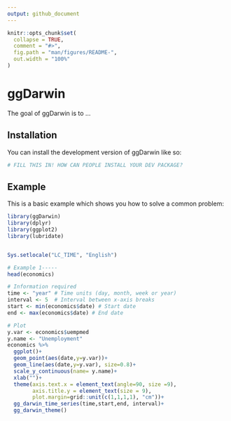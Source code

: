 ```yaml
---
output: github_document
---
```


<!-- README.md is generated from README.Rmd. Please edit that file -->

```r
knitr::opts_chunk$set(
  collapse = TRUE,
  comment = "#>",
  fig.path = "man/figures/README-",
  out.width = "100%"
)
```

# ggDarwin

<!-- badges: start -->
<!-- badges: end -->

The goal of ggDarwin is to ...

## Installation

You can install the development version of ggDarwin like so:

``` r
# FILL THIS IN! HOW CAN PEOPLE INSTALL YOUR DEV PACKAGE?
```

## Example

This is a basic example which shows you how to solve a common problem:

```r
library(ggDarwin)
library(dplyr)
library(ggplot2)
library(lubridate)


Sys.setlocale("LC_TIME", "English")

# Example 1-----
head(economics)

# Information required
time <- "year" # Time units (day, month, week or year)
interval <- 5  # Interval between x-axis breaks
start <- min(economics$date) # Start date
end <- max(economics$date) # End date

# Plot
y.var <- economics$uempmed
y.name <- "Unemployment"
economics %>%
  ggplot()+
  geom_point(aes(date,y=y.var))+
  geom_line(aes(date,y=y.var), size=0.8)+
  scale_y_continuous(name= y.name)+
  xlab("")+
  theme(axis.text.x = element_text(angle=90, size =9),
        axis.title.y = element_text(size = 9),
        plot.margin=grid::unit(c(1,1,1,1), "cm"))+
  gg_darwin_time_series(time,start,end, interval)+
  gg_darwin_theme()


```

